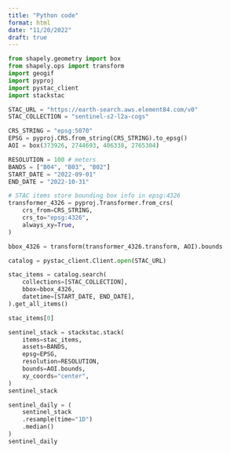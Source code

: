 ```yaml
---
title: "Python code"
format: html
date: "11/20/2022"
draft: true
---
```


```python
from shapely.geometry import box
from shapely.ops import transform
import geogif
import pyproj
import pystac_client
import stackstac

STAC_URL = "https://earth-search.aws.element84.com/v0"
STAC_COLLECTION = "sentinel-s2-l2a-cogs"

CRS_STRING = "epsg:5070"
EPSG = pyproj.CRS.from_string(CRS_STRING).to_epsg()
AOI = box(373926, 2744693, 406338, 2765304)

RESOLUTION = 100 # meters
BANDS = ["B04", "B03", "B02"]
START_DATE = "2022-09-01"
END_DATE = "2022-10-31"
```
```python
# STAC items store bounding box info in epsg:4326
transformer_4326 = pyproj.Transformer.from_crs(
    crs_from=CRS_STRING,
    crs_to="epsg:4326",
    always_xy=True,
)

bbox_4326 = transform(transformer_4326.transform, AOI).bounds
```

```python
catalog = pystac_client.Client.open(STAC_URL)

stac_items = catalog.search(
    collections=[STAC_COLLECTION],
    bbox=bbox_4326,
    datetime=[START_DATE, END_DATE],
).get_all_items()
```

```python
stac_items[0]
```


```python
sentinel_stack = stackstac.stack(
    items=stac_items,
    assets=BANDS,
    epsg=EPSG,
    resolution=RESOLUTION,
    bounds=AOI.bounds,
    xy_coords="center",
)
sentinel_stack
```

```python
sentinel_daily = (
    sentinel_stack
    .resample(time="1D")
    .median()
)
sentinel_daily
```

